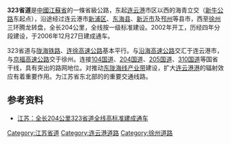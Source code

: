 {{Expand|time=2011-01-01}}

'''323省道'''是[[中國|中國]][[江蘇省|江蘇省]]的一條省級公路，东起[[连云港|连云港]]市区以西的海青立交（[[新牛公路|新牛公路]]东起点），沿途经过连云港市[[新浦区|新浦区]]、[[东海县|东海县]]、[[新沂市|新沂市]]及[[邳州|邳州]]等县市，西至[[徐州|徐州]]三环腾龙转盘，全长204公里，全线按一级标准建设。2002年开工，历经四年分段建设，于2006年12月27日建成通车。

323省道与[[陇海铁路|陇海铁路]]、[[连徐高速公路|连徐高速公路]]基本平行。与[[沿海高速公路|沿海高速公路]]交汇于连云港市，与[[京福高速公路|京福高速公路]]交于徐州。连接[[104国道|104国道]]、[[204国道|204国道]]、[[205国道|205国道]]、[[310国道|310国道]]等国省干线，具有突出的路网地位。对推动[[东陇海线产业带|东陇海线产业带]]建设，扩大[[连云港港|连云港港]]的辐射效应有着重要作用。为江苏省东北部的的重要交通线路。

== 参考资料 ==
*[http://www.upla.cn/news/_contents/2006/12/75-12995.shtml 江苏：全长204公里323省道全线高标准建成通车]{{Wayback|url=http://www.upla.cn/news/_contents/2006/12/75-12995.shtml |date=20180927170007 }}

{{江苏省道}}
[[Category:江苏省道|Category:江苏省道]]
[[Category:连云港道路|Category:连云港道路]]
[[Category:徐州道路|Category:徐州道路]]